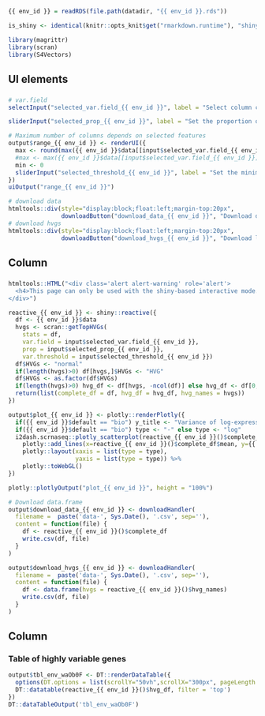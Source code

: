 
<!-- Page created on  2019-12-16 15:16:10  -->

```r
{{ env_id }} = readRDS(file.path(datadir, "{{ env_id }}.rds"))

is_shiny <- identical(knitr::opts_knit$get("rmarkdown.runtime"), "shiny")

library(magrittr)
library(scran)
library(S4Vectors)
```

UI elements {.sidebar}
-------------------------------------
    
###

```r
# var.field
selectInput("selected_var.field_{{ env_id }}", label = "Select column containing the relevant metric of variation:", choices = colnames({{ env_id }}$data), selected = {{ env_id }}$default)

sliderInput("selected_prop_{{ env_id }}", label = "Set the proportion of genes to report as HVGs:", min = 0, max = 1, value = 0.1, step = 0.01)

# Maximum number of columns depends on selected features
output$range_{{ env_id }} <- renderUI({
  max <- round(max({{ env_id }}$data[[input$selected_var.field_{{ env_id }}]], na.rm = TRUE), 1)
  #max <- max({{ env_id }}$data[[input$selected_var.field_{{ env_id }}]])
  min <- 0
  sliderInput("selected_threshold_{{ env_id }}", label = "Set the minimum threshold on the metric of variation:", value = 0, min = min, max = max)
})
uiOutput("range_{{ env_id }}")

# download data
htmltools::div(style="display:block;float:left;margin-top:20px",
               downloadButton("download_data_{{ env_id }}", "Download data"))
# download hvgs
htmltools::div(style="display:block;float:left;margin-top:20px",
               downloadButton("download_hvgs_{{ env_id }}", "Download list of HVGs"))
```

Column
-------------------------------------
    
### 

```r
htmltools::HTML("<div class='alert alert-warning' role='alert'>
  <h4>This page can only be used with the shiny-based interactive mode.</h4>
</div>")
```

```r
reactive_{{ env_id }} <- shiny::reactive({
  df <- {{ env_id }}$data
  hvgs <- scran::getTopHVGs(
    stats = df,
    var.field = input$selected_var.field_{{ env_id }},
    prop = input$selected_prop_{{ env_id }},
    var.threshold = input$selected_threshold_{{ env_id }})
  df$HVGs <- "normal"
  if(length(hvgs)>0) df[hvgs,]$HVGs <- "HVG"
  df$HVGs <- as.factor(df$HVGs)
  if(length(hvgs)>0) hvg_df <- df[hvgs, -ncol(df)] else hvg_df <- df[0, -ncol(df)]
  return(list(complete_df = df, hvg_df = hvg_df, hvg_names = hvgs))
})

output$plot_{{ env_id }} <- plotly::renderPlotly({
  if({{ env_id }}$default == "bio") y_title <- "Variance of log-expression" else y_title <- "Squared coefficient of variation (CV^2)"
  if({{ env_id }}$default == "bio") type <- "-" else type <- "log"
  i2dash.scrnaseq::plotly_scatterplot(reactive_{{ env_id }}()$complete_df, x = ~mean, y = ~total, color = ~HVGs, text = names({{ env_id }}$fit$mean), y_title = y_title, x_title = "Mean of log-expression", type = "scatter", colors = c("normal" = "#28BBD7", "HVG" = "#ED90A4")) %>%
    plotly::add_lines(x=reactive_{{ env_id }}()$complete_df$mean, y={{ env_id }}$fit$trend(reactive_{{ env_id }}()$complete_df$mean), type = 'scatter', mode = 'lines', name = "trendline", inherit = F, color = I('red')) %>% 
    plotly::layout(xaxis = list(type = type),
                   yaxis = list(type = type)) %>%
    plotly::toWebGL()
})

plotly::plotlyOutput("plot_{{ env_id }}", height = "100%")

# Download data.frame
output$download_data_{{ env_id }} <- downloadHandler(
  filename =  paste('data-', Sys.Date(), '.csv', sep=''),
  content = function(file) {
    df <- reactive_{{ env_id }}()$complete_df
    write.csv(df, file)
  }
)

output$download_hvgs_{{ env_id }} <- downloadHandler(
  filename =  paste('data-', Sys.Date(), '.csv', sep=''),
  content = function(file) {
    df <- data.frame(hvgs = reactive_{{ env_id }}()$hvg_names)
    write.csv(df, file)
  }
)
```

Column
-------------------------------------

### Table of highly variable genes

```r
output$tbl_env_waOb0F <- DT::renderDataTable({
  options(DT.options = list(scrollY="50vh",scrollX="300px", pageLength = 100, autoWidth = TRUE))
  DT::datatable(reactive_{{ env_id }}()$hvg_df, filter = 'top')
})
DT::dataTableOutput('tbl_env_waOb0F')

```


